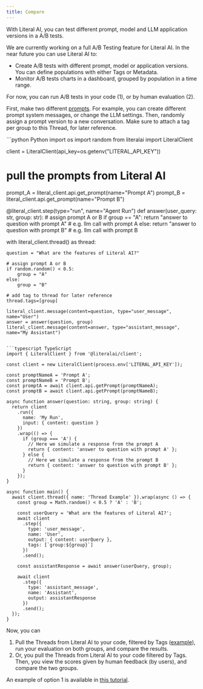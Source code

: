 ```yaml
---
title: Compare
---
```


With Literal AI, you can test different prompt, model and LLM application versions in a A/B tests. 

We are currently working on a full A/B Testing feature for Literal AI. In the near future you can use Literal AI to: 

* Create A/B tests with different prompt, model or application versions. You can define populations with either Tags or Metadata.
* Monitor A/B tests charts in a dashboard, grouped by population in a time range.

For now, you can run A/B tests in your code (1), or by human evaluation (2).

First, make two different [prompts](/concepts/prompt/overview). For example, you can create different prompt system messages, or change the LLM settings. Then, randomly assign a prompt version to a new conversation. Make sure to attach a tag per group to this Thread, for later reference.

<CodeGroup>
```python Python
import os
import random
from literalai import LiteralClient

client = LiteralClient(api_key=os.getenv("LITERAL_API_KEY"))

# pull the prompts from Literal AI
prompt_A = literal_client.api.get_prompt(name="Prompt A")
prompt_B = literal_client.api.get_prompt(name="Prompt B")

@literal_client.step(type="run", name="Agent Run")
def answer(user_query: str, group: str):
    # assign prompt A or B
    if group == "A":
        return "answer to question with prompt A" # e.g. llm call with prompt A
    else:
        return "answer to question with prompt B" # e.g. llm call with prompt B

with literal_client.thread() as thread:

    question = "What are the features of Literal AI?"

    # assign prompt A or B
    if random.random() < 0.5:
        group = "A"
    else:
        group = "B"
        
    # add tag to thread for later reference
    thread.tags=[group]

    literal_client.message(content=question, type="user_message", name="User")
    answer = answer(question, group)
    literal_client.message(content=answer, type="assistant_message", name="My Assistant")
```

```typescript TypeScript
import { LiteralClient } from '@literalai/client';

const client = new LiteralClient(process.env['LITERAL_API_KEY']);

const promptNameA = 'Prompt A';
const promptNameB = 'Prompt B';
const promptA = await client.api.getPrompt(promptNameA);
const promptB = await client.api.getPrompt(promptNameB);

async function answer(question: string, group: string) {
  return client
    .run({
      name: 'My Run',
      input: { content: question }
    })
    .wrap(() => {
      if (group === 'A') {
        // Here we simulate a response from the prompt A
        return { content: 'answer to question with prompt A' };
      } else {
        // Here we simulate a response from the prompt B
        return { content: 'answer to question with prompt B' };
      }
    });
}

async function main() {
  await client.thread({ name: 'Thread Example' }).wrap(async () => {
    const group = Math.random() < 0.5 ? 'A' : 'B';

    const userQuery = 'What are the features of Literal AI?';
    await client
      .step({
        type: 'user_message',
        name: 'User',
        output: { content: userQuery },
        tags: [`group:${group}`]
      })
      .send();

    const assistantResponse = await answer(userQuery, group);

    await client
      .step({
        type: 'assistant_message',
        name: 'Assistant',
        output: assistantResponse
      })
      .send();
  });
}
```
</CodeGroup>

Now, you can 

1. Pull the Threads from Literal AI to your code, filtered by Tags ([example](/concepts/observability/tags#filter-by-tags)), run your evaluation on both groups, and compare the results.
2. Or, you pull the Threads from Literal AI to your code filtered by Tags. Then, you view the scores given by human feedback (by users), and compare the two groups. 

An example of option 1 is available in [this tutorial](/guides/evaluation/ab-testing).
